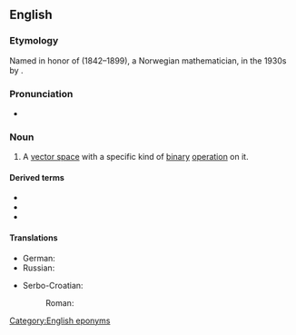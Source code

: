 ==English==
{{wikipedia}}

===Etymology===
Named in honor of {{w|Sophus Lie}} (1842–1899), a Norwegian mathematician, in the 1930s by {{w|Hermann Weyl}}.

===Pronunciation===
* {{IPA|/liː.ældʒɨbɹə/|lang=en}}

===Noun===
{{en-noun}}

# {{lb|en|mathematics}} A [[vector space]] with a specific kind of [[binary]] [[operation]] on it.

====Derived terms====
* {{l|en|Lie bialgebra}}
* {{l|en|Lie coalgebra}}
* {{l|en|Lie superalgebra}}

====Translations====
{{trans-top|vector space}}
* German: {{t|de|Lie-Algebra}}
* Russian: {{t|ru|а́лгебра Ли|f}}
{{trans-mid}}
* Serbo-Croatian:
*: Roman: {{t|sh|Liejeva algebra|f|sc=Latn}}
{{trans-bottom}}

[[Category:English eponyms]]